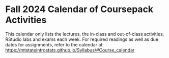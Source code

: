 # Fall 2024 Calendar of Coursepack Activities {-}


This calendar only lists the lectures, the in-class and out-of-class activities, RStudio labs and exams each week. For required readings as well as due dates for assignments, refer to the calendar at:  
[https://mtstateintrostats.github.io/Syllabus/#Course_calendar](https://mtstateintrostats.github.io/Syllabus/#Course_calendar)

\begin{longtable}{|l|l|l|l|p{.55\textwidth}|}
\hline
\textbf{Week}& \textbf{Day}& \textbf{Date}& \textbf{Activity} \\ \hline
\endhead

1& W& 8/21& Syllabus Review & Intro to Data \\*
1& F& 8/23& Guided Activity 1 \\ \hline
2& M& 1/22& Study Design Lecture \\*
2& W& 1/24& Complete Out-of-Class Activity Week 2 \\*
2& W& 1/24& American Indian Address Part 2 \\* 
2& F& 1/26& Week 2 Lab \\ \hline
3& M& 1/29& Categorical and Quantitative EDA Lecture \\*
3& W& 1/31& Complete Out-of-Class Activity Week 3 \\*
3& W& 1/31& Activity 3 \\*
3& F& 2/2& Week 3 Lab \\ \hline
4& M& 2/5& Regression Lecture \\*
4& W& 2/7& Complete Out-of-Class Activity Week 4 \\*
4& W& 2/7& Movie Profits \\*
4& F& 2/9& Week 4 Lab \\ \hline
5& M& 2/12& Exam 1 Review \\*
5& W& 2/14& Group Midterm Exam 1 \\*	
5& F& 2/16& Midterm Exam 1 \\ \hline
6& M& 2/19& (\textit{No class}) \\*
6& W& 2/21& Hypothesis Testing Lecture  \\*
6& F& 2/23& Complete Out-of-Class Activity Week 6 \\*	
6& F& 2/23& Week 6 Lab \\ \hline
7& M& 2/26& Theory-based Testing Lecture \\*
7& W& 2/28& Complete Out-of-Class Activity Week 7 \\*
7& W& 2/28& Handedness of Male Boxers --- Theory \\*
7& F& 3/1& Week 7 Lab \\ \hline
8& M& 3/4& Two Proportion Simulation Lecture \\*
8& W& 3/6& Complete Out-of-Class Activity Week 8 \\*
8& W& 3/6& Good Samaritan --- Simulation HT and CI \\*	
8& F& 3/8& Week 8 Lab \\ \hline
Holiday& M--F& 3/11--3/15& \textbf{No Class --- Spring Break} \\ \hline
9& M& 3/18& Two Proportion Theory Lecture \\*
9& W& 3/20& Complete Out-of-Class Activity Week 9 \\*
9& W& 3/20& Helmet Use and Head Injuries --- Theory HT and CI \\*	
9& F& 3/22& Week 9 Lab \\ \hline
10& M& 3/25& Probability and Relative Risk Lecture \\*
10& W& 3/27& Complete Out-of-Class Activity Week 10 \\*
10& W& 3/27& Relative Risk \\*
10& F& 3/29& (\textit{No class}) \\ \hline
11& M& 4/1& Exam 2 Review \\*
11& W& 4/3& Group Midterm Exam 2 \\*
11& F& 4/5& Midterm Exam 2\\ \hline
12& M& 4/8& Paired Inference Lecture \\*
12& W& 4/10& Complete Out-of-Class Activity Week 12 \\*
12& W& 4/10& Color Interference \\*	
12& F& 4/12& Week 12 Lab \\ \hline
13& M& 4/15& Two Independent Samples Inference Lecture \\*
13& W& 4/17& Complete Out-of-Class Activity Week 13 \\*
13& W& 4/17& Triple Crown \\*
13& F& 4/19& Week 13 Lab \\ \hline
14& M& 4/22& Regression Inference Lecture \\*
14& W& 4/24& Complete Out-of-Class Activity Week 14 \\*
14& W& 4/24& Golf Driving Distances \\*
14& F& 4/26& Week 14 Lab \\ \hline
15& M& 4/29& Final Exam Review \\*
15& W& 5/1& Final Group Exam Part 1 \\*
15& F& 5/3& Final Group Exam Part 2 \\ \hline
Common Final Exam& M--R & 5/6--5/9& See \url{www.montana.edu/registrar/Schedules.html} \\ \hline

\end{longtable}

\nocite{*}

